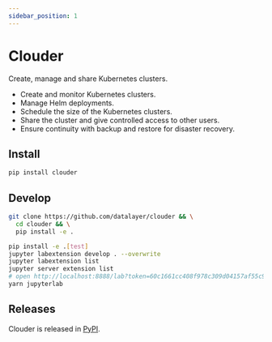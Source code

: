 ```yaml
---
sidebar_position: 1
---
```


# Clouder

Create, manage and share Kubernetes clusters.

- Create and monitor Kubernetes clusters.
- Manage Helm deployments.
- Schedule the size of the Kubernetes clusters.
- Share the cluster and give controlled access to other users.
- Ensure continuity with backup and restore for disaster recovery.

## Install

```bash
pip install clouder
```

## Develop

```bash
git clone https://github.com/datalayer/clouder && \
  cd clouder && \
  pip install -e .
```

```bash
pip install -e .[test]
jupyter labextension develop . --overwrite
jupyter labextension list
jupyter server extension list
# open http://localhost:8888/lab?token=60c1661cc408f978c309d04157af55c9588ff9557c9380e4fb50785750703da6
yarn jupyterlab
```

## Releases

Clouder is released in [PyPI](https://pypi.org/project/clouder).
